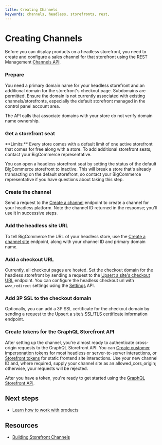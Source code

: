 ```yaml
---
title: Creating Channels
keywords: channels, headless, storefronts, rest, 
---
```


# Creating Channels

Before you can display products on a headless storefront, you need to create and configure a sales channel for that storefront using the REST Management [Channels API](/docs/rest-management/channels).

<Steps>

### Prepare

You need a primary domain name for your headless storefront and an additional domain for the storefront's checkout page. Subdomains are permitted. Ensure the domain is not currently associated with existing channels/storefronts, especially the default storefront managed in the control panel account area.

The API calls that associate domains with your store do not verify domain name ownership.

### Get a storefront seat

<Callout type="info">
  **Limits:** Every store comes with a default limit of one active storefront that comes for free along with a store. To add additional storefront seats, contact your BigCommerce representative.
</Callout>

You can open a headless storefront seat by setting the status of the default BigCommerce storefront to inactive. This will break a store that's already transacting on the default storefront, so contact your BigCommerce representative if you have questions about taking this step.

### Create the channel

Send a request to the [Create a channel](/docs/rest-management/channels#create-a-channel) endpoint to create a channel for your headless platform. Note the channel ID returned in the response; you'll use it in successive steps.

### Add the headless site URL

To tell BigCommerce the URL of your headless store, use the [Create a channel site](/docs/rest-management/channels/site#create-a-channel-site) endpoint, along with your channel ID and primary domain name.

### Add a checkout URL

Currently, all checkout pages are hosted. Set the checkout domain for the headless storefront by sending a request to the [Upsert a site's checkout URL](/docs/rest-management/channels/site-checkout-url#upsert-a-siteʼs-checkout-url) endpoint. You can configure the headless checkout url with `www_redirect` settings using the [Settings](/docs/rest-management/settings) API.

### Add 3P SSL to the checkout domain

Optionally, you can add a 3P SSL certificate for the checkout domain by sending a request to the [Upsert a site’s SSL/TLS certificate information](/docs/rest-management/sites/site-certificate#upsert-a-site’s-ssl/tls-certificate-information) endpoint.

### Create tokens for the GraphQL Storefront API

After setting up the channel, you're almost ready to authenticate cross-origin requests to the GraphQL Storefront API. You can [Create customer impersonation tokens](/docs/rest-authentication/tokens/customer-impersonation-token#create-a-token) for most headless or server-to-server interactions, or [Storefront tokens](/docs/rest-authentication/tokens#create-a-token) for static frontend site interactions. Use your new channel ID and, where required, supply your channel site as an allowed_cors_origin; otherwise, your requests will be rejected.

After you have a token, you're ready to get started using the [GraphQL Storefront API](/docs/storefront/graphql).

</Steps>
  
## Next steps

- [Learn how to work with products](/docs/storefront/headless/products)

## Resources

- [Building Storefront Channels](/docs/integrations/channels/guide/storefronts)
